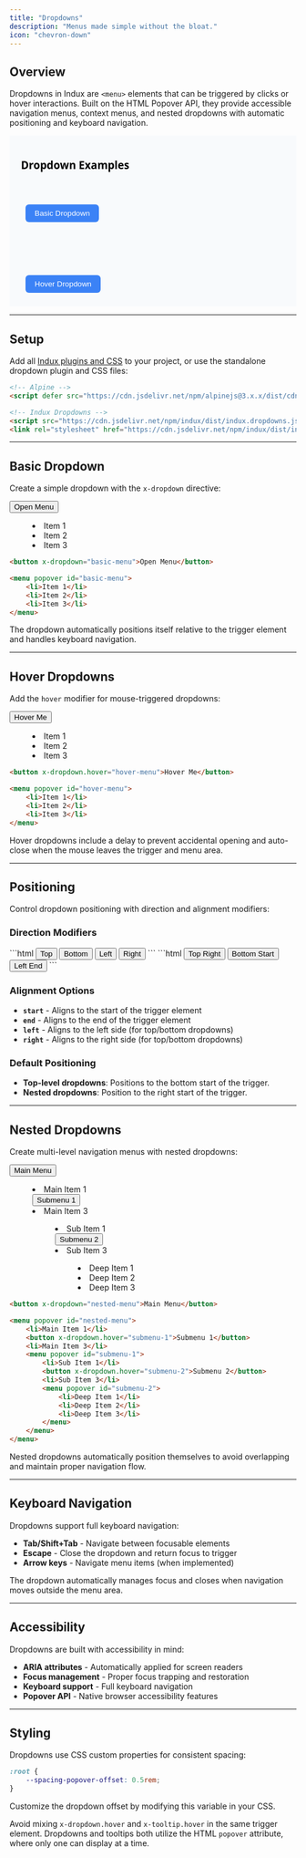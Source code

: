 ```yaml
---
title: "Dropdowns"
description: "Menus made simple without the bloat."
icon: "chevron-down"
---
```


## Overview

Dropdowns in Indux are `<menu>` elements that can be triggered by clicks or hover interactions. Built on the HTML Popover API, they provide accessible navigation menus, context menus, and nested dropdowns with automatic positioning and keyboard navigation.

<iframe srcdoc="
<!DOCTYPE html>
<html>
<head>
    <style>
        body { font-family: system-ui, sans-serif; margin: 0; padding: 20px; background: #f8fafc; }
        button { background: #3b82f6; color: white; border: none; padding: 8px 16px; border-radius: 6px; cursor: pointer; margin: 8px; }
        button:hover { background: #2563eb; }
        menu { background: white; border: 1px solid #e2e8f0; border-radius: 8px; padding: 8px 0; box-shadow: 0 10px 15px -3px rgba(0,0,0,0.1); min-width: 150px; }
        menu li { padding: 8px 16px; list-style: none; cursor: pointer; }
        menu li:hover { background: #f1f5f9; }
        .demo-row { display: flex; gap: 16px; margin: 16px 0; flex-wrap: wrap; }
    </style>
    <script src='https://cdn.jsdelivr.net/npm/alpinejs@3.x.x/dist/cdn.min.js' defer></script>
</head>
<body>
    <div style='max-width: 600px; margin: 0 auto;'>
        <h3>Dropdown Examples</h3>
        
        <div class='demo-row'>
            <button x-dropdown='basic-menu'>Basic Dropdown</button>
            <menu popover id='basic-menu'>
                <li>Item 1</li>
                <li>Item 2</li>
                <li>Item 3</li>
            </menu>
        </div>
        
        <div class='demo-row'>
            <button x-dropdown='hover-menu'>Hover Dropdown</button>
            <menu popover id='hover-menu'>
                <li>Hover Item 1</li>
                <li>Hover Item 2</li>
                <li>Hover Item 3</li>
            </menu>
        </div>
        
        <div class='demo-row'>
            <button x-dropdown='nested-menu'>Nested Menu</button>
            <menu popover id='nested-menu'>
                <li>Main Item 1</li>
                <li>Main Item 2</li>
                <button x-dropdown='submenu'>Submenu →</button>
                <li>Main Item 4</li>
                <menu popover id='submenu'>
                    <li>Sub Item 1</li>
                    <li>Sub Item 2</li>
                    <li>Sub Item 3</li>
                </menu>
            </menu>
        </div>
    </div>

    <script src='/scripts/indux.dropdowns.js'></script>
</body>
</html>
" width="100%" height="300" frameborder="0"></iframe>


---

## Setup

Add all [Indux plugins and CSS](/getting-started/setup) to your project, or use the standalone dropdown plugin and CSS files:

```html
<!-- Alpine -->
<script defer src="https://cdn.jsdelivr.net/npm/alpinejs@3.x.x/dist/cdn.min.js"></script>

<!-- Indux Dropdowns -->
<script src="https://cdn.jsdelivr.net/npm/indux/dist/indux.dropdowns.js"></script>
<link rel="stylesheet" href="https://cdn.jsdelivr.net/npm/indux/dist/indux.dropdowns.css">
```

---

## Basic Dropdown

Create a simple dropdown with the `x-dropdown` directive:

<Frame>
<button>Open Menu</button>
<menu>
    <li>Item 1</li>
    <li>Item 2</li>
    <li>Item 3</li>
</menu>
</Frame>

```html
<button x-dropdown="basic-menu">Open Menu</button>

<menu popover id="basic-menu">
    <li>Item 1</li>
    <li>Item 2</li>
    <li>Item 3</li>
</menu>
```

The dropdown automatically positions itself relative to the trigger element and handles keyboard navigation.

---

## Hover Dropdowns

Add the `hover` modifier for mouse-triggered dropdowns:

<Frame>
<button>Hover Me</button>
<menu>
    <li>Item 1</li>
    <li>Item 2</li>
    <li>Item 3</li>
</menu>
</Frame>

```html
<button x-dropdown.hover="hover-menu">Hover Me</button>

<menu popover id="hover-menu">
    <li>Item 1</li>
    <li>Item 2</li>
    <li>Item 3</li>
</menu>
```

Hover dropdowns include a delay to prevent accidental opening and auto-close when the mouse leaves the trigger and menu area.

---

## Positioning

Control dropdown positioning with direction and alignment modifiers:

### Direction Modifiers

<CodeGroup>
```html
<button x-dropdown.top="menu">Top</button>
<button x-dropdown.bottom="menu">Bottom</button>
<button x-dropdown.left="menu">Left</button>
<button x-dropdown.right="menu">Right</button>
```
```html
<button x-dropdown.top.right="menu">Top Right</button>
<button x-dropdown.bottom.start="menu">Bottom Start</button>
<button x-dropdown.left.end="menu">Left End</button>
```
</CodeGroup>

### Alignment Options

- **`start`** - Aligns to the start of the trigger element
- **`end`** - Aligns to the end of the trigger element
- **`left`** - Aligns to the left side (for top/bottom dropdowns)
- **`right`** - Aligns to the right side (for top/bottom dropdowns)

### Default Positioning

- **Top-level dropdowns**: Positions to the bottom start of the trigger.
- **Nested dropdowns**: Position to the right start of the trigger.

---

## Nested Dropdowns

Create multi-level navigation menus with nested dropdowns:

<Frame>
<button>Main Menu</button>
<menu>
    <li>Main Item 1</li>
    <button>Submenu 1</button>
    <li>Main Item 3</li>
    <menu>
        <li>Sub Item 1</li>
        <button>Submenu 2</button>
        <li>Sub Item 3</li>
        <menu>
            <li>Deep Item 1</li>
            <li>Deep Item 2</li>
            <li>Deep Item 3</li>
        </menu>
    </menu>
</menu>
</Frame>

```html
<button x-dropdown="nested-menu">Main Menu</button>

<menu popover id="nested-menu">
    <li>Main Item 1</li>
    <button x-dropdown.hover="submenu-1">Submenu 1</button>
    <li>Main Item 3</li>
    <menu popover id="submenu-1">
        <li>Sub Item 1</li>
        <button x-dropdown.hover="submenu-2">Submenu 2</button>
        <li>Sub Item 3</li>
        <menu popover id="submenu-2">
            <li>Deep Item 1</li>
            <li>Deep Item 2</li>
            <li>Deep Item 3</li>
        </menu>
    </menu>
</menu>
```

Nested dropdowns automatically position themselves to avoid overlapping and maintain proper navigation flow.

---

## Keyboard Navigation

Dropdowns support full keyboard navigation:

- **Tab/Shift+Tab** - Navigate between focusable elements
- **Escape** - Close the dropdown and return focus to trigger
- **Arrow keys** - Navigate menu items (when implemented)

The dropdown automatically manages focus and closes when navigation moves outside the menu area.

---

## Accessibility

Dropdowns are built with accessibility in mind:

- **ARIA attributes** - Automatically applied for screen readers
- **Focus management** - Proper focus trapping and restoration
- **Keyboard support** - Full keyboard navigation
- **Popover API** - Native browser accessibility features

---

## Styling

Dropdowns use CSS custom properties for consistent spacing:

```css
:root {
    --spacing-popover-offset: 0.5rem;
}
```

Customize the dropdown offset by modifying this variable in your CSS.

<Warning>Avoid mixing `x-dropdown.hover` and `x-tooltip.hover` in the same trigger element. Dropdowns and tooltips both utilize the HTML `popover` attribute, where only one can display at a time.</Warning>
